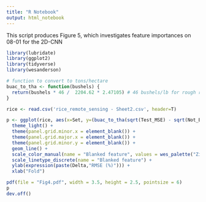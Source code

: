 ```yaml
---
title: "R Notebook"
output: html_notebook
---
```

This script produces Figure 5, which investigates feature importances on 08-01 for the 2D-CNN
```r
library(lubridate)
library(ggplot2)
library(tidyverse)
library(wesanderson)

# function to convert to tons/hectare
buac_to_tha <- function(bushels) {
  return(bushels * 46 /  2204.62 * 2.47105) # 46 bushels/lb for rough rice; 2204 lbs per metric ton; 2.47 acres per hectare
}

rice <- read.csv('rice_remote_sensing - Sheet2.csv', header=T)

p <- ggplot(rice, aes(x=Set, y=(buac_to_tha(sqrt(Test_MSE) - sqrt(Not_Blanked)))/9.06*100, col = Channel_blanked, group = Channel_blanked, lty = Channel_blanked)) +
  theme_light() +
  theme(panel.grid.minor.x = element_blank()) +
  theme(panel.grid.major.x = element_blank()) +
  theme(panel.grid.minor.y = element_blank()) +
  geom_line() +
  scale_color_manual(name = "Blanked feature", values = wes_palette("Zissou1", 7, type = c("continuous"))) +
  scale_linetype_discrete(name = "Blanked feature") +
  ylab(expression(paste(Delta,"RMSE (%)"))) +
  xlab("Fold")

pdf(file = "Fig4.pdf", width = 3.5, height = 2.5, pointsize = 6)
p
dev.off()
```

